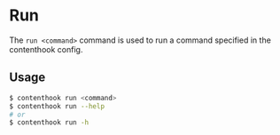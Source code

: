 # Run

The `run <command>` command is used to run a command specified in the contenthook config.

## Usage

```bash copy
$ contenthook run <command>
$ contenthook run --help
# or
$ contenthook run -h
```